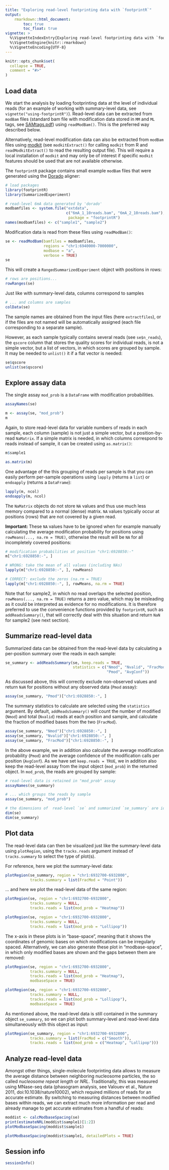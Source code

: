 ```yaml
---
title: "Exploring read-level footprinting data with `footprintR`"
output:
    rmarkdown::html_document:
        toc: true
        toc_float: true
vignette: >
  %\VignetteIndexEntry{Exploring read-level footprinting data with `footprintR`}
  %\VignetteEngine{knitr::rmarkdown}
  %\VignetteEncoding{UTF-8}
---
```


```r
knitr::opts_chunk$set(
  collapse = TRUE,
  comment = "#>"
)
```

## Load data

We start the analysis by loading footprinting data at the level of individual
reads (for an example of working with summary-level data, see
`vignette("using-footprintR")`). Read-level data can be extracted from `modBam`
files (standard bam file with modification data stored in `MM` and `ML` tags,
see [SAMtags.pdf](https://samtools.github.io/hts-specs/SAMtags.pdf)) using
`readModBam()`. This is the preferred way described below.

Alternatively, read-level modification data can also be extracted from
`modBam` files using [modkit](https://nanoporetech.github.io/modkit) (see 
`modkitExtract()` for calling `modkit` from R and `readModkitExtract()`
to read the resulting output file). This will require a local installation of
`modkit` and may only be of interest if specific `modkit` features should
be used that are not available otherwise.

The `footprintR` package contains small example `modBam` files that were
generated using the [Dorado](https://github.com/nanoporetech/dorado) aligner:

```r
# load packages
library(footprintR)
library(SummarizedExperiment)

# read-level 6mA data generated by 'dorado'
modbamfiles <- system.file("extdata",
                           c("6mA_1_10reads.bam", "6mA_2_10reads.bam"),
                            package = "footprintR")
names(modbamfiles) <- c("sample1", "sample2")
```

Modification data is read from these files using `readModBam()`:

```r
se <- readModBam(bamfiles = modbamfiles,
                 regions = "chr1:6940000-7000000",
                 modbase = "a",
                 verbose = TRUE)
se
```
This will create a `RangedSummarizedExperiment` object with positions in rows:

```r
# rows are positions...
rowRanges(se)
```

Just like with summary-level data, columns correspond to samples
```r
# ... and columns are samples
colData(se)
```
The sample names are obtained from the input files (here `extractfiles`), or
if the files are not named will be automatically assigned (each file
corresponding to a separate sample).

However, as each sample typically contains several reads (see `se$n_reads`),
the `qscore` column that stores the quality scores for individual reads, is
not a simple vector, but a list of vectors, in which scores are grouped by
sample. It may be needed to `unlist()` it if a flat vector is needed:
```r
se$qscore
unlist(se$qscore)
```

## Explore assay data

The single assay `mod_prob` is a `DataFrame` with modification probabilities.

```r
assayNames(se)

m <- assay(se, "mod_prob")
m
```
Again, to store read-level data for variable numbers of reads in each sample,
each column (sample) is not just a simple vector, but a position-by-read
`NaMatrix`. If a simple matrix is needed, in which columns correspond to
reads instead of sample, it can be created using `as.matrix()`:
```r
m$sample1

as.matrix(m)
```

One advantage of the this grouping of reads per sample is that you can easily
perform per-sample operations using `lapply` (returns a `list`) or `endoapply`
(returns a `DataFrame`):
```r
lapply(m, ncol)
endoapply(m, ncol)
```
The `NaMatrix` objects do not store `NA` values and thus use much less
memory compared to a normal (dense) matrix. `NA` values typically occur
at positions (rows) that are not covered by a given read. 

**Important: ** These `NA` values have to be ignored when for example
manually calculating the average modification probability for positions
using `rowMeans(..., na.rm = TRUE)`, otherwise the result will be `NA` for
all incompletely covered positions:

```r
# modification probabilities at position "chr1:6928850:-"
m["chr1:6928850:-", ]

# WRONG: take the mean of all values (including NAs)
lapply(m["chr1:6928850:-", ], rowMeans)

# CORRECT: exclude the zeros (na.rm = TRUE)
lapply(m["chr1:6928850:-", ], rowMeans, na.rm = TRUE)
```
Note that for sample2, in which no read overlaps the selected position,
`rowMeans(..., na.rm = TRUE)` returns a zero value, which may be misleading
as it could be interpreted as evidence for no modifications. It is therefore
preferred to use the convenience functions provided by `footprintR`, such
as `addReadsSummary()`, that will correctly deal with this situation and
return `NaN` for sample2 (see next section).

## Summarize read-level data

Summarized data can be obtained from the read-level data by calculating
a per-position summary over the reads in each sample:

```r
se_summary <- addReadsSummary(se, keep.reads = TRUE,
                              statistics = c("Nmod", "Nvalid", "FracMod",
                                             "Pmod", "AvgConf"))
```

As discussed above, this will correctly exclude non-observed values
and return `NaN` for positions without any observed data (`Pmod` assay):

```r
assay(se_summary, "Pmod")["chr1:6928850:-", ]
```

The summary statistics to calculate are selected using the `statistics` argument.
By default, `addReadsSummary()` will count the number of modified (`Nmod`)
and total (`Nvalid`) reads at each position and sample, and calculate the
fraction of modified bases from the two (`FracMod`).

```r
assay(se_summary, "Nmod")["chr1:6928850:-", ]
assay(se_summary, "Nvalid")["chr1:6928850:-", ]
assay(se_summary, "FracMod")["chr1:6928850:-", ]
```

In the above example, we in addition also calculate the average modification
probability (`Pmod`) and the average confidence of the modification calls
per position (`AvgConf`). As we have set `keep.reads = TRUE`,
we in addition also keep the read-level assay from the input object
(`mod_prob`) in the returned object. In `mod_prob`, the reads are grouped by
sample:

```r
# read-level data is retained in "mod_prob" assay
assayNames(se_summary)

# ... which groups the reads by sample
assay(se_summary, "mod_prob")

# the dimensions of  read-level `se` and summarized `se_summary` are identical
dim(se)
dim(se_summary)
```

## Plot data

The read-level data can then be visualized just like the summary-level data
using `plotRegion`, using the `tracks.reads` argument instead of `tracks.summary`
to select the type of plot(s).

For reference, here we plot the summary-level data:

```r
plotRegion(se_summary, region = "chr1:6932700-6932800",
           tracks.summary = list(FracMod = "Point"))
```

... and here we plot the read-level data of the same region:

```r
plotRegion(se, region = "chr1:6932700-6932800",
           tracks.summary = NULL,
           tracks.reads = list(mod_prob = "Heatmap"))
```
```r
plotRegion(se, region = "chr1:6932700-6932800",
           tracks.summary = NULL,
           tracks.reads = list(mod_prob = "Lollipop"))
```

The x-axis in these plots is in "base-space", meaning that it shows the
coordinates of genomic bases on which modifications can be irregularly spaced.
Alternatively, we can also generate these plot in "modbase-space", in which
only modified bases are shown and the gaps between them are removed:

```r
plotRegion(se, region = "chr1:6932700-6932800",
           tracks.summary = NULL,
           tracks.reads = list(mod_prob = "Heatmap"),
           modbaseSpace = TRUE)
```

```r
plotRegion(se, region = "chr1:6932700-6932800",
           tracks.summary = NULL,
           tracks.reads = list(mod_prob = "Lollipop"),
           modbaseSpace = TRUE)
```

As mentioned above, the read-level data is still contained in the
summary object `se_summary`, so we can plot both summary-level
and read-level data simultaneously with this object as input:

```r
plotRegion(se_summary, region = "chr1:6932700-6932800",
           tracks.summary = list(FracMod = c("Smooth")),
           tracks.reads = list(mod_prob = c("Heatmap", "Lollipop")))
```

## Analyze read-level data

Amongst other things, single-molecule footprinting data allows to measure
the average distance between neighboring nucleosome particles, the so called
*nucleosome repeat length* or *NRL*. Traditionally, this was measured using
MNase-seq data (phasogram analysis, see Valouev et al., Nature 2011,
doi:10.1038/nature10002), which required millions of reads for an accurate
estimate. By switching to measuring distances between modified bases within
reads, we can extract much more information per read and already manage to get
accurate estimates from a handful of reads:

```r
moddist <- calcModbaseSpacing(se)
print(estimateNRL(moddist$sample1)[1:2])
plotModbaseSpacing(moddist$sample1)
```

```r
plotModbaseSpacing(moddist$sample1, detailedPlots = TRUE)
```

## Session info

```r
sessionInfo()
```

